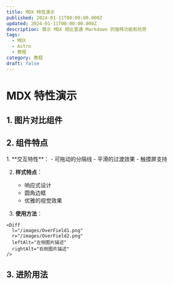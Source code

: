 ```yaml
---
title: MDX 特性演示
published: 2024-01-11T00:00:00.000Z
updated: 2024-01-11T00:00:00.000Z
description: 展示 MDX 相比普通 Markdown 的独特功能和优势
tags:
  - MDX
  - Astro
  - 教程
category: 教程
draft: false
---
```


# MDX 特性演示

## 1. 图片对比组件

<Diff
  l="/images/OverField1.png"
  r="/images/OverField2.png"
  leftAlt="左侧图片"
  rightAlt="右侧图片"
/>

## 2. 组件特点

<Collapse title="查看组件特点">
1. **交互特性**：
   - 可拖动的分隔线
   - 平滑的过渡效果
   - 触摸屏支持

2. **样式特点**：
   - 响应式设计
   - 圆角边框
   - 优雅的视觉效果

3. **使用方法**：
```astro
<Diff
  l="/images/OverField1.png"
  r="/images/OverField2.png"
  leftAlt="左侧图片描述"
  rightAlt="右侧图片描述"
/>
```

</Collapse>

## 3. 进阶用法

